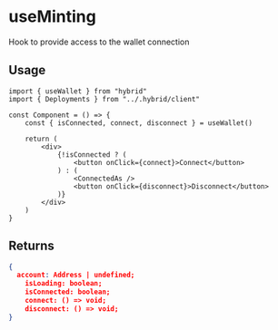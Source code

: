 # useMinting

Hook to provide access to the wallet connection

## Usage

```tsx
import { useWallet } from "hybrid"
import { Deployments } from "../.hybrid/client"

const Component = () => {
	const { isConnected, connect, disconnect } = useWallet()

	return (
		<div>
			{!isConnected ? (
				<button onClick={connect}>Connect</button>
			) : (
				<ConnectedAs />
				<button onClick={disconnect}>Disconnect</button>
			)}
		</div>
	)
}
```

## Returns

```json
{
  account: Address | undefined;
	isLoading: boolean;
	isConnected: boolean;
	connect: () => void;
	disconnect: () => void;
}
```
